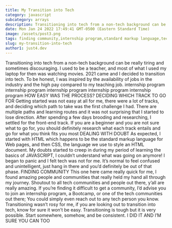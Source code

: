 ```yaml
---
title: My Transition into Tech
category: javascript
subcategory: arrays
description: Transitioning into tech from a non-tech background can be really tiring and sometimes discouraging. I used to be a teacher, and most of what I used my laptop for then was watching movies. 2021 came and I decided to transition into tech. To be honest, I was inspired by the availability of jobs in the industry and the high pay compared to my teaching job.
date: Mon Jan 24 2022 17:49:41 GMT-0500 (Eastern Standard Time)
image: /assets/post3.png
tags: finding community,internship program,standard markup language,tech communities
slug: my-transition-into-tech
author1: just4.dev
---
```

Transitioning into tech from a non-tech background can be really tiring and sometimes discouraging. I used to be a teacher, and most of what I used my laptop for then was watching movies. 2021 came and I decided to transition into tech. To be honest, I was inspired by the availability of jobs in the industry and the high pay compared to my teaching job.
internship program internship program internship program internship program internship program
HOW EASY WAS THE PROCESS?
DECIDING WHICH TRACK TO GO FOR
Getting started was not easy at all for me, there were a lot of tracks, and deciding which path to take was the first challenge I had. There are multiple paths and learning routes and it was not surprising that I started to lose direction. After spending a few days brooding and researching, I settled for the front-end track. If you are a beginner and you are not sure what to go for, you should definitely research what each track entails and go for what you think fits you most
DEALING WITH DOUBT
As expected, I started with HTML which happens to be the standard markup language for Web pages, and then CSS, the language we use to style an HTML document. My doubts started to creep in during my period of learning the basics of JAVASCRIPT, I couldn’t understand what was going on anymore! I began to panic and I felt tech was not for me. It’s normal to feel confused and unintelligent, just hang in there and you’d definitely be out of that phase.
FINDING COMMUNITY
This one here came really quick for me, I found amazing people and communities that really held my hand all through my journey. Shoutout to all tech communities and people out there, y’all are really amazing. If you’re finding it difficult to get a community, I’d advise you to join an internship program, a Bootcamp, or one of the tech communities out there; You could simply even reach out to any tech person you know.
Transitioning wasn’t rosy for me, if you are looking out to transition into tech, know for sure it won’t be easy. Transitioning is tough but it is very possible. Start somewhere, somehow, and be consistent. I DID IT AND I’M SURE YOU CAN TOO
